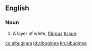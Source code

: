 ==English==

===Noun===
{{en-noun|-}}

# {{context|anatomy|lang=en}} A layer of white, [[fibrous]] [[tissue]].

[[ca:albuginea]]
[[id:albuginea]]
[[kn:albuginea]]